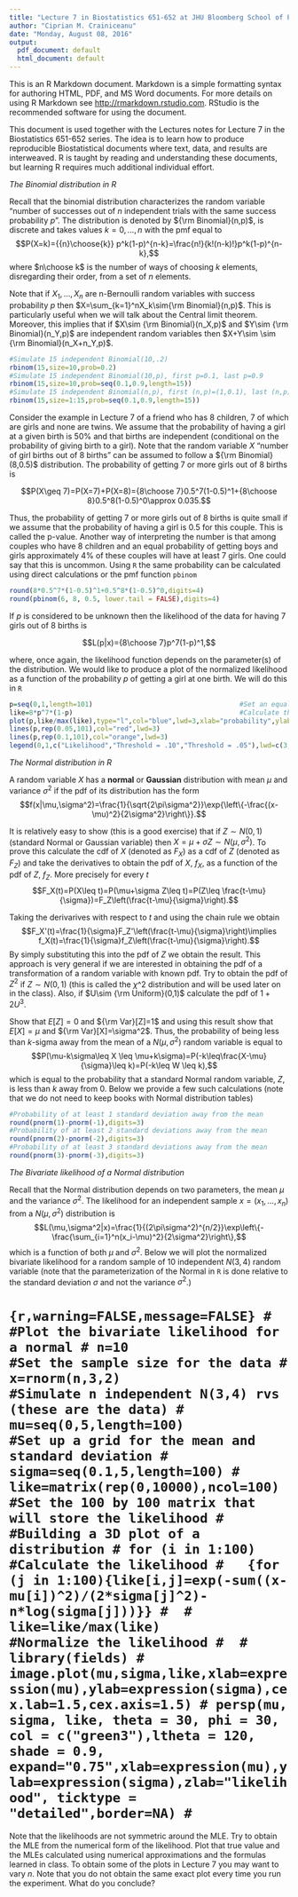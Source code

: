 ```yaml
---
title: "Lecture 7 in Biostatistics 651-652 at JHU Bloomberg School of Public Health"
author: "Ciprian M. Crainiceanu"
date: "Monday, August 08, 2016"
output:
  pdf_document: default
  html_document: default
---
```


This is an R Markdown document. Markdown is a simple formatting syntax for authoring HTML, PDF, and MS Word documents. For more details on using R Markdown see <http://rmarkdown.rstudio.com>. RStudio is the recommended software for using the document.  

This document is used together with the Lectures notes for Lecture 7 in the Biostatistics 651-652 series. The idea is to learn how to produce reproducible Biostatistical documents where text, data, and results are interweaved. R is taught by reading and understanding these documents, but learning R requires much additional individual effort.

*The Binomial distribution in R*

Recall that the binomial distribution characterizes the random variable "number of successes out of $n$ independent trials with the same success probability $p$". The distribution is denoted by ${\rm Binomial}(n,p)$, is discrete and takes values $k=0,\ldots,n$ with the pmf equal to
$$P(X=k)={{n}\choose{k}} p^k(1-p)^{n-k}=\frac{n!}{k!(n-k)!}p^k(1-p)^{n-k},$$
where $n\choose k$ is the number of ways of choosing $k$ elements, disregarding their order, from a set of $n$ elements.

Note that if $X_1,\ldots,X_n$ are n-Bernoulli random variables with success probability $p$ then $X=\sum_{k=1}^nX_k\sim{\rm Binomial}(n,p)$. This is particularly useful when we will talk about the Central limit theorem. Moreover, this implies that if $X\sim {\rm Binomial}(n_X,p)$ and $Y\sim {\rm Binomial}(n_Y,p)$ are independent random variables then $X+Y\sim \sim {\rm Binomial}(n_X+n_Y,p)$.

```r
#Simulate 15 independent Binomial(10,.2)
rbinom(15,size=10,prob=0.2)
#Simulate 15 independent Binomial(10,p), first p=0.1, last p=0.9
rbinom(15,size=10,prob=seq(0.1,0.9,length=15))
#Simulate 15 independent Binomial(n,p), first (n,p)=(1,0.1), last (n,p)=(15,0.9)
rbinom(15,size=1:15,prob=seq(0.1,0.9,length=15))
```     

Consider the example in Lecture 7 of a friend who has 8 children, 7 of which are girls and
none are twins. We assume that the probability of having a girl at a given birth is $50$\% and that births are independent (conditional on the probability of giving birth to a girl).  Note that the random variable $X$ "number of girl births out of $8$ births" can be assumed to follow a ${\rm Binomial}(8,0.5)$ distribution. The probability of getting $7$ or more girls out of 8 births is

$$P(X\geq 7)=P(X=7)+P(X=8)={8\choose 7}0.5^7(1-0.5)^1+{8\choose 8}0.5^8(1-0.5)^0\approx 0.035.$$

Thus, the probability of getting $7$ or more girls out of $8$ births is quite small if we assume that the probability of having a girl is $0.5$ for this couple. This is called the p-value. Another way of interpreting the number is that among couples who have $8$ children and an equal probability of getting boys and girls approximately $4$\% of these couples will have at least 7 girls. One could say that this is uncommon. Using `R` the same probability can be calculated using direct calculations or the pmf function `pbinom` 

```r
round(8*0.5^7*(1-0.5)^1+0.5^8*(1-0.5)^0,digits=4)
round(pbinom(6, 8, 0.5, lower.tail = FALSE),digits=4)
```

If $p$ is considered to be unknown then the likelihood of the data for having $7$ girls out of $8$ births is

$$L(p|x)={8\choose 7}p^7(1-p)^1,$$

where, once again, the likelihood function depends on the parameter(s) of the distribution. We would like to produce a plot of the normalized likelihood as a function of the probability $p$ of getting a girl at one birth. We will do this in `R`

```r
p=seq(0,1,length=101)                                     #Set an equally spaced probability grid between 0 and 1
like=8*p^7*(1-p)                                          #Calculate the probability and then plot
plot(p,like/max(like),type="l",col="blue",lwd=3,xlab="probability",ylab="likelihood",cex.lab=1.5,cex.axis=1.5,col.axis="blue")
lines(p,rep(0.05,101),col="red",lwd=3)
lines(p,rep(0.1,101),col="orange",lwd=3)
legend(0,1,c("Likelihood","Threshold = .10","Threshold = .05"),lwd=c(3,3,3),col=c("blue","orange","red"))
```

*The Normal distribution in R*

A random variable $X$ has a **normal** or **Gaussian** distribution with mean $\mu$ and variance $\sigma^2$ if the pdf of its distribution has the form
$$f(x|\mu,\sigma^2)=\frac{1}{\sqrt{2\pi\sigma^2}}\exp{\left\{-\frac{(x-\mu)^2}{2\sigma^2}\right\}}.$$

It is relatively easy to show (this is a good exercise) that if $Z\sim N(0,1)$ (standard Normal or Gaussian variable) then $X=\mu+\sigma Z\sim N(\mu,\sigma^2)$. To prove this calculate the cdf of $X$ (denoted as $F_X$) as a cdf of $Z$ (denoted as $F_Z$) and take the derivatives to obtain the pdf of $X$, $f_X$, as a function of the pdf of $Z$, $f_Z$. More precisely for every $t$
$$F_X(t)=P(X\leq t)=P(\mu+\sigma Z\leq t)=P(Z\leq \frac{t-\mu}{\sigma})=F_Z\left(\frac{t-\mu}{\sigma}\right).$$

Taking the derivarives with respect to $t$ and using the chain rule we obtain
$$F_X'(t)=\frac{1}{\sigma}F_Z'\left(\frac{t-\mu}{\sigma}\right)\implies f_X(t)=\frac{1}{\sigma}f_Z\left(\frac{t-\mu}{\sigma}\right).$$ By simply substituting this into the pdf of $Z$ we obtain the result. This approach is very general if we are interested in obtaining the pdf of a transformation of a random variable with known pdf. Try to obtain the pdf of $Z^2$ if $Z\sim N(0,1)$ (this is called the $\chi$^2 distribution and will be used later on in the class). Also, if $U\sim {\rm Uniform}(0,1)$ calculate the pdf of $1+2U^3$.

Show that $E[Z]=0$ and ${\rm Var}[Z]=1$ and using this result show that $E[X]=\mu$ and ${\rm Var}[X]=\sigma^2$. Thus, the probability of being less than $k$-sigma away from the mean of a $N(\mu,\sigma^2)$ random variable is equal to $$P(\mu-k\sigma\leq X \leq \mu+k\sigma)=P(-k\leq\frac{X-\mu}{\sigma}\leq k)=P(-k\leq W \leq k),$$ which is equal to the probability that a standard Normal random variable, $Z$, is less than $k$ away from $0$. Below we provide a few such calculations (note that we do not need to keep books with Normal distribution tables) 

```r
#Probability of at least 1 standard deviation away from the mean
round(pnorm(1)-pnorm(-1),digits=3)
#Probability of at least 2 standard deviations away from the mean
round(pnorm(2)-pnorm(-2),digits=3)
#Probability of at least 3 standard deviations away from the mean
round(pnorm(3)-pnorm(-3),digits=3)
```

*The Bivariate likelihood of a Normal distribution*

Recall that the Normal distribution depends on two parameters, the mean $\mu$ and the variance $\sigma^2$. The likelihood for an independent sample $x=(x_1,\ldots,x_n)$ from a $N(\mu,\sigma^2)$ distribution is
$$L(\mu,\sigma^2|x)=\frac{1}{(2\pi\sigma^2)^{n/2}}\exp\left\{-\frac{\sum_{i=1}^n(x_i-\mu)^2}{2\sigma^2}\right\},$$
which is a function of both $\mu$ and $\sigma^2$. Below we will plot the normalized bivariate likelihood for a random sample of $10$ independent $N(3,4)$ random variable (note that the parameterization of the Normal in `R` is done relative to the standard deviation $\sigma$ and not the variance $\sigma^2$.)

# ```{r,warning=FALSE,message=FALSE}
# #Plot the bivariate likelihood for a normal
# n=10                                             #Set the sample size for the data
# x=rnorm(n,3,2)                                   #Simulate n independent N(3,4) rvs (these are the data)
# mu=seq(0,5,length=100)                           #Set up a grid for the mean and standard deviation
# sigma=seq(0.1,5,length=100)
# like=matrix(rep(0,10000),ncol=100)               #Set the 100 by 100 matrix that will store the likelihood
# #Building a 3D plot of a distribution
# for (i in 1:100)                                 #Calculate the likelihood
#   {for (j in 1:100){like[i,j]=exp(-sum((x-mu[i])^2)/(2*sigma[j]^2)-n*log(sigma[j]))}}
# 
# like=like/max(like)                              #Normalize the likelihood
# 
# library(fields)
# image.plot(mu,sigma,like,xlab=expression(mu),ylab=expression(sigma),cex.lab=1.5,cex.axis=1.5)
# persp(mu, sigma, like, theta = 30, phi = 30, col = c("green3"),ltheta = 120, shade = 0.9, expand="0.75",xlab=expression(mu),ylab=expression(sigma),zlab="likelihood", ticktype = "detailed",border=NA)
# ```

Note that the likelihoods are not symmetric around the MLE. Try to obtain the MLE from the numerical form of the likelihood. Plot that true value and the MLEs calculated using numerical approximations and the formulas learned in class. To obtain some of the plots in Lecture 7 you may want to vary $n$. Note that you do not obtain the same exact plot every time you run the experiment. What do you conclude?